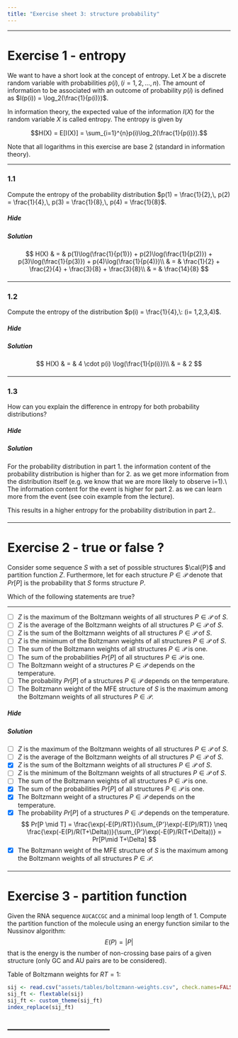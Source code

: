 ```yaml
---
title: "Exercise sheet 3: structure probability"
---
```


---------------------------------

# Exercise 1 - entropy

We want to have a short look at the concept of entropy.
Let $X$ be a discrete random variable with probabilities $p(i), (i=1,2,\ldots,n)$.
The amount of information to be associated with an outcome of probability $p(i)$
is defined as $I(p(i)) = \log_2(\frac{1}{p(i)})$.

In information theory, the expected value of the information $I(X)$ for the random variable $X$ is called entropy.
The entropy is given by

$$H(X) = E[I(X)] = \sum_{i=1}^{n}p(i)\log_2(\frac{1}{p(i)}).$$

Note that all logarithms in this exercise are base 2 (standard in information theory).

---------------------------------

### 1.1

::: {.question data-latex=""}

Compute the entropy of the probability distribution $p(1) = \frac{1}{2},\, p(2) = \frac{1}{4},\, p(3) = \frac{1}{8},\, p(4) = \frac{1}{8}$.

:::

#### {.tabset}

##### Hide

##### Solution

::: {.answer data-latex=""}

$$
    H(X) & = & p(1)\log(\frac{1}{p(1)}) + p(2)\log(\frac{1}{p(2)}) + p(3)\log(\frac{1}{p(3)}) + p(4)\log(\frac{1}{p(4)})\\
         & = & \frac{1}{2} + \frac{2}{4} + \frac{3}{8} + \frac{3}{8}\\
         & = & \frac{14}{8}
$$

:::

#### {-}

---------------------------------

### 1.2

::: {.question data-latex=""}

Compute the entropy of the distribution $p(i) = \frac{1}{4},\: (i= 1,2,3,4)$.

:::

#### {.tabset}

##### Hide

##### Solution

::: {.answer data-latex=""}

$$
    H(X) & = & 4 \cdot p(i) \log(\frac{1}{p(i)})\\
         & = & 2
$$

:::

#### {-}

---------------------------------

### 1.3

::: {.question data-latex=""}

How can you explain the difference in entropy for both probability distributions?

:::

#### {.tabset}

##### Hide

##### Solution

::: {.answer data-latex=""}

For the probability distribution in part 1. the information content of the probability distribution is higher than for 2. as we get more information from the distribution itself (e.g. we know that we are more likely to observe i=1).\\
The information content for the event is higher for part 2. as we can learn more from the event (see coin example from the lecture).

This results in a higher entropy for the probability distribution in part 2..
:::

#### {-}

---------------------------------

# Exercise 2 - true or false ?

Consider some sequence $S$ with a set of possible structures
$\cal{P}$ and partition function $Z$. Furthermore, let for each
structure $P\in\mathcal{P}$ denote that $Pr[P]$ is the probability that $S$ forms
structure $P$.

Which of the following statements are true?

---------------------------------

::: {.question data-latex=""}

- [ ] $Z$ is the maximum of the Boltzmann weights of all structures $P\in\mathcal{P}$ of $S$.
- [ ] $Z$ is the average of the Boltzmann weights of all structures $P\in\mathcal{P}$ of $S$.
- [ ] $Z$ is the sum of the Boltzmann weights of all structures $P\in\mathcal{P}$ of $S$.
- [ ] $Z$ is the minimum of the Boltzmann weights of all structures $P\in\mathcal{P}$ of $S$.
- [ ] The sum of the Boltzmann weights of all structures $P\in\mathcal{P}$ is one.
- [ ] The sum of the probabilities $Pr[P]$ of all structures $P\in\mathcal{P}$ is one.
- [ ] The Boltzmann weight of a structures $P\in\mathcal{P}$ depends on the temperature.
- [ ] The probability $Pr[P]$ of a structures $P\in\mathcal{P}$ depends on the temperature.
- [ ] The Boltzmann weight of the MFE structure of $S$ is the maximum among the Boltzmann weights of all structures $P\in\mathcal{P}$.

:::

#### {.tabset}

##### Hide

##### Solution

::: {.answer data-latex=""}

- [ ] $Z$ is the maximum of the Boltzmann weights of all structures $P\in\mathcal{P}$ of $S$.
- [ ] $Z$ is the average of the Boltzmann weights of all structures $P\in\mathcal{P}$ of $S$.
- [x] $Z$ is the sum of the Boltzmann weights of all structures $P\in\mathcal{P}$ of $S$.
- [ ] $Z$ is the minimum of the Boltzmann weights of all structures $P\in\mathcal{P}$ of $S$.
- [ ] The sum of the Boltzmann weights of all structures $P\in\mathcal{P}$ is one.
- [x] The sum of the probabilities $Pr[P]$ of all structures $P\in\mathcal{P}$ is one.
- [x] The Boltzmann weight of a structures $P\in\mathcal{P}$ depends on the temperature.
- [x] The probability $Pr[P]$ of a structures $P\in\mathcal{P}$ depends on the temperature.
$$
 Pr[P \mid T] = \frac{\exp(-E(P)/RT)}{\sum_{P'}\exp(-E(P)/RT)}
 \neq
 \frac{\exp(-E(P)/R(T+\Delta))}{\sum_{P'}\exp(-E(P)/R(T+\Delta))} =
 Pr[P\mid T+\Delta]
$$
- [x] The Boltzmann weight of the MFE structure of $S$ is the maximum among the Boltzmann weights of all structures $P\in\mathcal{P}$.

:::

#### {-}

---------------------------------

# Exercise 3 - partition function

Given the RNA sequence `AUCACCGC` and a minimal loop length of $1$.
Compute the partition function of the molecule using an energy function similar to the Nussinov algorithm:
$$
	E(P) = |P|
$$
that is the energy is the number of non-crossing base pairs of a given structure
(only GC and AU pairs are to be considered).

Table of Boltzmann weights for $RT = 1$:

```r
sij <- read.csv("assets/tables/boltzmann-weights.csv", check.names=FALSE, sep=";")
sij_ft <- flextable(sij)
sij_ft <- custom_theme(sij_ft)
index_replace(sij_ft)
```

---------------------------------
---------------------------------

<script src="assets/js/scripts.js"></script>
